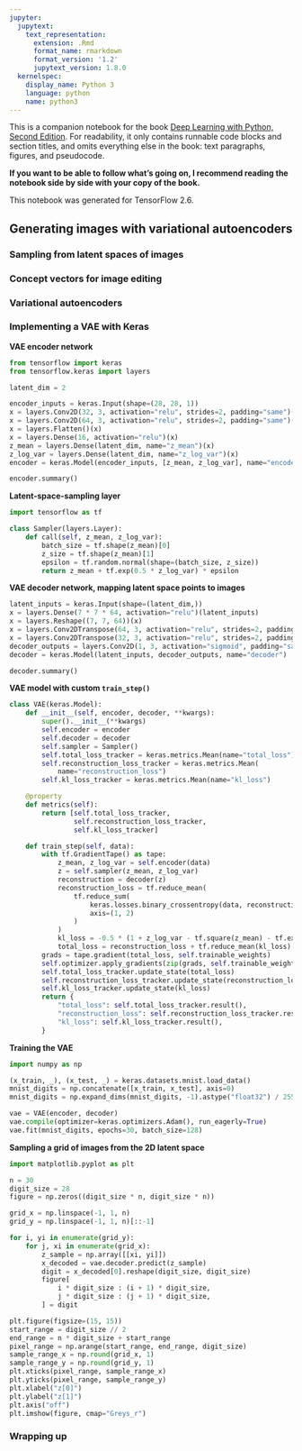 ```yaml
---
jupyter:
  jupytext:
    text_representation:
      extension: .Rmd
      format_name: rmarkdown
      format_version: '1.2'
      jupytext_version: 1.8.0
  kernelspec:
    display_name: Python 3
    language: python
    name: python3
---
```


<!-- #region colab_type="text" -->
This is a companion notebook for the book [Deep Learning with Python, Second Edition](https://www.manning.com/books/deep-learning-with-python-second-edition?a_aid=keras&a_bid=76564dff). For readability, it only contains runnable code blocks and section titles, and omits everything else in the book: text paragraphs, figures, and pseudocode.

**If you want to be able to follow what's going on, I recommend reading the notebook side by side with your copy of the book.**

This notebook was generated for TensorFlow 2.6.
<!-- #endregion -->

<!-- #region colab_type="text" -->
## Generating images with variational autoencoders
<!-- #endregion -->

<!-- #region colab_type="text" -->
### Sampling from latent spaces of images
<!-- #endregion -->

<!-- #region colab_type="text" -->
### Concept vectors for image editing
<!-- #endregion -->

<!-- #region colab_type="text" -->
### Variational autoencoders
<!-- #endregion -->

<!-- #region colab_type="text" -->
### Implementing a VAE with Keras
<!-- #endregion -->

<!-- #region colab_type="text" -->
**VAE encoder network**
<!-- #endregion -->

```python
from tensorflow import keras
from tensorflow.keras import layers

latent_dim = 2

encoder_inputs = keras.Input(shape=(28, 28, 1))
x = layers.Conv2D(32, 3, activation="relu", strides=2, padding="same")(encoder_inputs)
x = layers.Conv2D(64, 3, activation="relu", strides=2, padding="same")(x)
x = layers.Flatten()(x)
x = layers.Dense(16, activation="relu")(x)
z_mean = layers.Dense(latent_dim, name="z_mean")(x)
z_log_var = layers.Dense(latent_dim, name="z_log_var")(x)
encoder = keras.Model(encoder_inputs, [z_mean, z_log_var], name="encoder")
```

```python
encoder.summary()
```

<!-- #region colab_type="text" -->
**Latent-space-sampling layer**
<!-- #endregion -->

```python
import tensorflow as tf

class Sampler(layers.Layer):
    def call(self, z_mean, z_log_var):
        batch_size = tf.shape(z_mean)[0]
        z_size = tf.shape(z_mean)[1]
        epsilon = tf.random.normal(shape=(batch_size, z_size))
        return z_mean + tf.exp(0.5 * z_log_var) * epsilon
```

<!-- #region colab_type="text" -->
**VAE decoder network, mapping latent space points to images**
<!-- #endregion -->

```python
latent_inputs = keras.Input(shape=(latent_dim,))
x = layers.Dense(7 * 7 * 64, activation="relu")(latent_inputs)
x = layers.Reshape((7, 7, 64))(x)
x = layers.Conv2DTranspose(64, 3, activation="relu", strides=2, padding="same")(x)
x = layers.Conv2DTranspose(32, 3, activation="relu", strides=2, padding="same")(x)
decoder_outputs = layers.Conv2D(1, 3, activation="sigmoid", padding="same")(x)
decoder = keras.Model(latent_inputs, decoder_outputs, name="decoder")
```

```python
decoder.summary()
```

<!-- #region colab_type="text" -->
**VAE model with custom `train_step()`**
<!-- #endregion -->

```python
class VAE(keras.Model):
    def __init__(self, encoder, decoder, **kwargs):
        super().__init__(**kwargs)
        self.encoder = encoder
        self.decoder = decoder
        self.sampler = Sampler()
        self.total_loss_tracker = keras.metrics.Mean(name="total_loss")
        self.reconstruction_loss_tracker = keras.metrics.Mean(
            name="reconstruction_loss")
        self.kl_loss_tracker = keras.metrics.Mean(name="kl_loss")

    @property
    def metrics(self):
        return [self.total_loss_tracker,
                self.reconstruction_loss_tracker,
                self.kl_loss_tracker]

    def train_step(self, data):
        with tf.GradientTape() as tape:
            z_mean, z_log_var = self.encoder(data)
            z = self.sampler(z_mean, z_log_var)
            reconstruction = decoder(z)
            reconstruction_loss = tf.reduce_mean(
                tf.reduce_sum(
                    keras.losses.binary_crossentropy(data, reconstruction),
                    axis=(1, 2)
                )
            )
            kl_loss = -0.5 * (1 + z_log_var - tf.square(z_mean) - tf.exp(z_log_var))
            total_loss = reconstruction_loss + tf.reduce_mean(kl_loss)
        grads = tape.gradient(total_loss, self.trainable_weights)
        self.optimizer.apply_gradients(zip(grads, self.trainable_weights))
        self.total_loss_tracker.update_state(total_loss)
        self.reconstruction_loss_tracker.update_state(reconstruction_loss)
        self.kl_loss_tracker.update_state(kl_loss)
        return {
            "total_loss": self.total_loss_tracker.result(),
            "reconstruction_loss": self.reconstruction_loss_tracker.result(),
            "kl_loss": self.kl_loss_tracker.result(),
        }
```

<!-- #region colab_type="text" -->
**Training the VAE**
<!-- #endregion -->

```python
import numpy as np

(x_train, _), (x_test, _) = keras.datasets.mnist.load_data()
mnist_digits = np.concatenate([x_train, x_test], axis=0)
mnist_digits = np.expand_dims(mnist_digits, -1).astype("float32") / 255

vae = VAE(encoder, decoder)
vae.compile(optimizer=keras.optimizers.Adam(), run_eagerly=True)
vae.fit(mnist_digits, epochs=30, batch_size=128)
```

<!-- #region colab_type="text" -->
**Sampling a grid of images from the 2D latent space**
<!-- #endregion -->

```python
import matplotlib.pyplot as plt

n = 30
digit_size = 28
figure = np.zeros((digit_size * n, digit_size * n))

grid_x = np.linspace(-1, 1, n)
grid_y = np.linspace(-1, 1, n)[::-1]

for i, yi in enumerate(grid_y):
    for j, xi in enumerate(grid_x):
        z_sample = np.array([[xi, yi]])
        x_decoded = vae.decoder.predict(z_sample)
        digit = x_decoded[0].reshape(digit_size, digit_size)
        figure[
            i * digit_size : (i + 1) * digit_size,
            j * digit_size : (j + 1) * digit_size,
        ] = digit

plt.figure(figsize=(15, 15))
start_range = digit_size // 2
end_range = n * digit_size + start_range
pixel_range = np.arange(start_range, end_range, digit_size)
sample_range_x = np.round(grid_x, 1)
sample_range_y = np.round(grid_y, 1)
plt.xticks(pixel_range, sample_range_x)
plt.yticks(pixel_range, sample_range_y)
plt.xlabel("z[0]")
plt.ylabel("z[1]")
plt.axis("off")
plt.imshow(figure, cmap="Greys_r")
```

<!-- #region colab_type="text" -->
### Wrapping up
<!-- #endregion -->
